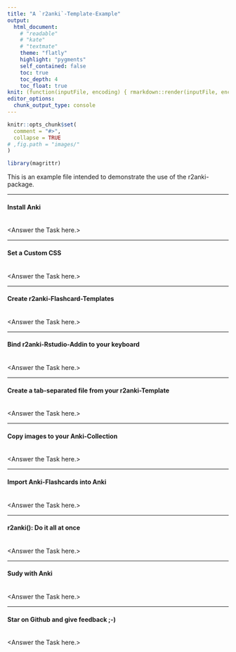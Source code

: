 ```yaml
---
title: "A `r2anki`-Template-Example"
output:
  html_document:
    # "readable"
    # "kate"
    # "textmate"
    theme: "flatly"
    highlight: "pygments"
    self_contained: false
    toc: true
    toc_depth: 4
    toc_float: true
knit: (function(inputFile, encoding) { rmarkdown::render(inputFile, encoding = encoding, output_file = paste0(dirname(inputFile), '/r2anki_example.html')) })
editor_options: 
  chunk_output_type: console
---
```

```r
knitr::opts_chunk$set(
  comment = "#>",
  collapse = TRUE
# ,fig.path = "images/"
)

library(magrittr)
```

This is an example file intended to demonstrate the use of the r2anki-package.

******************
#### Install Anki
<!-- Tags: *additional tags for this specific card* -->
**<Describe the Task>**

<!-- start backside --><br>
<Answer the Task here.>
<!-- end backside -->

******************
#### Set a Custom CSS
<!-- Tags: *additional tags for this specific card* -->
**<Describe the Task>**

<!-- start backside --><br>
<Answer the Task here.>
<!-- end backside -->

******************
#### Create r2anki-Flashcard-Templates
<!-- Tags: *additional tags for this specific card* -->
**<Describe the Task>**

<!-- start backside --><br>
<Answer the Task here.>
<!-- end backside -->

******************
#### Bind r2anki-Rstudio-Addin to your keyboard
<!-- Tags: *additional tags for this specific card* -->
**<Describe the Task>**

<!-- start backside --><br>
<Answer the Task here.>
<!-- end backside -->

******************
#### Create a tab-separated file from your r2anki-Template
<!-- Tags: *additional tags for this specific card* -->
**<Describe the Task>**

<!-- start backside --><br>
<Answer the Task here.>
<!-- end backside -->

******************
#### Copy images to your Anki-Collection
<!-- Tags: *additional tags for this specific card* -->
**<Describe the Task>**

<!-- start backside --><br>
<Answer the Task here.>
<!-- end backside -->

******************
#### Import Anki-Flashcards into Anki
<!-- Tags: *additional tags for this specific card* -->
**<Describe the Task>**

<!-- start backside --><br>
<Answer the Task here.>
<!-- end backside -->

******************
#### r2anki(): Do it all at once
<!-- Tags: *additional tags for this specific card* -->
**<Describe the Task>**

<!-- start backside --><br>
<Answer the Task here.>
<!-- end backside -->

******************
#### Sudy with Anki
<!-- Tags: *additional tags for this specific card* -->
**<Describe the Task>**

<!-- start backside --><br>
<Answer the Task here.>
<!-- end backside -->

******************
#### Star on Github and give feedback ;-)
<!-- Tags: *additional tags for this specific card* -->
**<Describe the Task>**

<!-- start backside --><br>
<Answer the Task here.>
<!-- end backside -->

